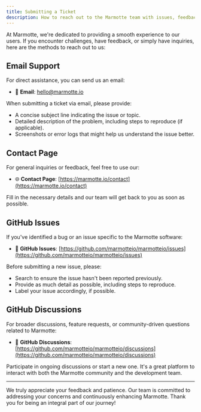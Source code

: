 ```yaml
---
title: Submitting a Ticket
description: How to reach out to the Marmotte team with issues, feedback, or inquiries.
---
```


At Marmotte, we're dedicated to providing a smooth experience to our users. If you encounter challenges, have feedback, or simply have inquiries, here are the methods to reach out to us:

## Email Support

For direct assistance, you can send us an email:

- 📧 **Email**: [hello@marmotte.io](mailto:hello@marmotte.io)

When submitting a ticket via email, please provide:

- A concise subject line indicating the issue or topic.
- Detailed description of the problem, including steps to reproduce (if applicable).
- Screenshots or error logs that might help us understand the issue better.

## Contact Page

For general inquiries or feedback, feel free to use our:

- 🌐 **Contact Page**: [https://marmotte.io/contact](https://marmotte.io/contact)

Fill in the necessary details and our team will get back to you as soon as possible.

## GitHub Issues

If you've identified a bug or an issue specific to the Marmotte software:

- 🐛 **GitHub Issues**: [https://github.com/marmotteio/marmotteio/issues](https://github.com/marmotteio/marmotteio/issues)

Before submitting a new issue, please:

- Search to ensure the issue hasn't been reported previously.
- Provide as much detail as possible, including steps to reproduce.
- Label your issue accordingly, if possible.

## GitHub Discussions

For broader discussions, feature requests, or community-driven questions related to Marmotte:

- 💬 **GitHub Discussions**: [https://github.com/marmotteio/marmotteio/discussions](https://github.com/marmotteio/marmotteio/discussions)

Participate in ongoing discussions or start a new one. It's a great platform to interact with both the Marmotte community and the development team.

---

We truly appreciate your feedback and patience. Our team is committed to addressing your concerns and continuously enhancing Marmotte. Thank you for being an integral part of our journey!
